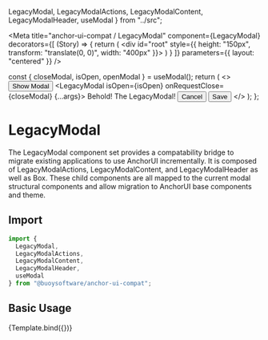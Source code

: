 
  LegacyModal,
  LegacyModalActions,
  LegacyModalContent,
  LegacyModalHeader,
  useModal
} from "../src";

<Meta
  title="anchor-ui-compat / LegacyModal"
  component={LegacyModal}
  decorators={[
    (Story) => {
      return (
        <div id="root" style={{ height: "150px", transform: "translate(0, 0)", width: "400px" }}>
          <Story />
        </div>
      )
    }
  ]}
  parameters={{
    layout: "centered"
  }}
/>

  const { closeModal, isOpen, openModal } = useModal();
  return (
    <>
      <Button onClick={openModal} colorScheme="basic">Show Modal</Button>
      <LegacyModal isOpen={isOpen} onRequestClose={closeModal} {...args}>
        <Box data-testid="example-modal">
          <LegacyModalHeader title="Legacy Modal" />
          <LegacyModalContent>
            <Body>Behold! The LegacyModal!</Body>
          </LegacyModalContent>
          <LegacyModalActions>
            <Button onClick={closeModal} colorScheme="basic" mr="xxs">Cancel</Button>
            <Button onClick={closeModal} colorScheme="primary">Save</Button>
          </LegacyModalActions>
        </Box>
      </LegacyModal>
    </>
  );
};

# LegacyModal

The LegacyModal component set provides a compatability bridge to migrate
existing applications to use AnchorUI incrementally. It is composed of
LegacyModalActions, LegacyModalContent, and LegacyModalHeader as well as Box.
These child components are all mapped to the current modal structural components
and allow migration to AnchorUI base components and theme.

## Import

```javascript
import {
  LegacyModal,
  LegacyModalActions,
  LegacyModalContent,
  LegacyModalHeader,
  useModal
} from "@buoysoftware/anchor-ui-compat";
```

## Basic Usage

<Canvas>
  <Story
    name="LegacyModal"
    parameters={{
      docs: {
        source: {
          excludeDecorators: true,
        },
      },
    }}
  >
    {Template.bind({})}
  </Story>
</Canvas>
